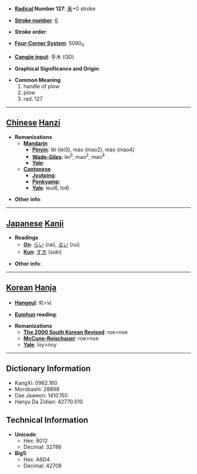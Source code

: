 * '''[[Wiktionary:Chinese radical index| Radical]] Number 127''': [[Wiktionary:Chinese radical index 耒|耒]]+0 stroke

* '''[[Wiktionary:Chinese total strokes index|Stroke number]]''': [[Wiktionary:Chinese total strokes index 6|6]]

* '''Stroke order''': 

* '''[[Wiktionary:Chinese four corner index|Four-Corner System]]''': 5090<sub>0</sub>

* '''[[Wiktionary:Chinese Cangjie index|Cangjie input]]''': 手木 (QD)

* '''Graphical Significance and Origin''': 

* '''Common Meaning'''
*#handle of plow
*# plow
*# rad. 127


----

== [[Chinese]] [[Hanzi]] ==

* '''Romanizations'''
** '''[[Mandarin]]'''
*** '''[[Pinyin]]''': lěi (lei3), máo (mao2), mào (mao4)
*** '''[[Wade-Giles]]''': lei<sup>3</sup>, mao<sup>2</sup>, mao<sup>4</sup>
*** '''[[Yale]]''': 
** '''[[Cantonese]]'''
*** '''[[Jyutping]]''':
*** '''[[Penkyamp]]''': 
*** '''[[Yale]]''': leui6, loi6

* '''Other info''': 

----

== [[Japanese]] [[Kanji]] ==

* '''Readings'''
** '''[[On]]''': [[らい]] (rai), [[るい]] (rui)
** '''[[Kun]]''': [[すき]] (suki)

* '''Other info''':  

----

== [[Korean]] [[Hanja]] ==

* '''[[Hangeul]]''': 뢰>뇌

* '''[[Eumhun]] reading''': 

* '''Romanizations'''
** '''[[The 2000 South Korean Revised Romanization|The 2000 South Korean Revised]]''': roe>noe
** '''[[McCune-Reischauer]]''': roe>noe
** '''[[Yale]]''': loy>noy

----

== Dictionary Information ==

* KangXi: 0962.160
* Morobashi: 28898
* Dae Jaweon: 1410.150
* Hanyu Da Zidian: 42770.010

== Technical Information ==

* '''Unicode''':
** Hex: 8012
** Decimal: 32786
* '''Big5''':
** Hex: A6D4
** Decimal: 42708